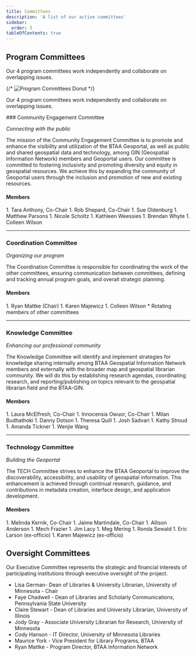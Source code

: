```yaml
---
title: Committees
description: 'A list of our active committees'
sidebar:
  order: 5
tableOfContents: true
---
```




## Program Committees 
Our 4 program committees work independently and collaborate on overlapping issues.

{/* ![Program Committees Donut](@images/matrix-committees.png) */}

<TwoThirdsLayout>

Our 4 program committees work independently and collaborate on overlapping issues.

<div slot = "left">
### Community Engagement Committee

*Connecting with the public*

The mission of the Community Engagement Committee is to promote and enhance the visibility and utilization of the BTAA Geoportal, as well as public and shared geospatial data and technology, among GIN (Geospatial Information Network) members and Geoportal users. Our committee is committed to fostering inclusivity and promoting diversity and equity in geospatial resources. We achieve this by expanding the community of Geoportal users through the inclusion and promotion of new and existing resources.
</div>
<div slot = "right">

#### Members
<div class="compact-list-extra">
1. Tara Anthony, Co-Chair
1. Rob Shepard, Co-Chair
1. Sue Oldenburg
1. Matthew Parsons
1. Nicole Scholtz
1. Kathleen Weessies
1. Brendan Whyte
1. Colleen Wilson
</div>
</div>
</TwoThirdsLayout>

<hr/>

<TwoThirdsLayout>

<div slot = "left">

### Coordination Committee
*Organizing our program*

The Coordination Committee is responsible for coordinating the work of the other committees, ensuring communication between committees, defining and tracking annual program goals, and overall strategic planning.

</div>

<div slot = "right">

#### Members
<div class="compact-list-extra">
1. Ryan Mattke (Chair)
1. Karen Majewicz
1. Colleen Wilson
* Rotating members of other committees
</div>
</div>

</TwoThirdsLayout>

<hr/>


<TwoThirdsLayout>

<div slot = "left">

### Knowledge Committee

*Enhancing our professional community*

The Knowledge Committee will identify and implement strategies for knowledge sharing internally among BTAA Geospatial Information Network members and externally with the broader map and geospatial librarian community. We will do this by establishing research agendas, coordinating research, and reporting/publishing on topics relevant to the geospatial librarian field and the BTAA-GIN. 


</div>

<div slot = "right">

#### Members
<div class="compact-list-extra">
1. Laura McElfresh, Co-Chair
1. Innocensia Owuor, Co-Chair
1. Milan Budhathoki
1. Danny Dotson
1. Theresa Quill
1. Josh Sadvari
1. Kathy Stroud
1. Amanda Tickner
1. Wenjie Wang
</div>
</div>

</TwoThirdsLayout>

<hr/>


<TwoThirdsLayout>

<div slot = "left">

### Technology Committee

*Building the Geoportal*

The TECH Committee strives to enhance the BTAA Geoportal to improve the discoverability, accessibility, and usability of geospatial information. This enhancement is achieved through continual research, guidance, and contributions in metadata creation, interface design, and application development.


</div>

<div slot = "right">

#### Members
<div class="compact-list-extra">
1. Melinda Kernik, Co-Chair
1. Jaime Martindale, Co-Chair
1. Allison Anderson
1. Mech Frazier
1. Jim Lacy
1. Meg Mering
1. Ronda Sewald
1. Eric Larson (ex-officio)
1. Karen Majewicz (ex-officio)
</div>
</div>

</TwoThirdsLayout>


## Oversight Committees

<Card title="Executive Committee" icon="star">

Our Executive Committee represents the strategic and financial interests of participating institutions through executive oversight of the project.

* Lisa German- Dean of Libraries & University Librarian, University of Minnesota - Chair
* Faye Chadwell - Dean of Libraries and Scholarly Communications, Pennsylvania State University
* Claire Stewart - Dean of Libraries and University Librarian, University of Illinois
* Jody Gray - Associate University Librarian for Research, University of Minnesota
* Cody Hanson - IT Director, University of Minnesota Libraries
* Maurice York - Vice President for Library Programs, BTAA
* Ryan Mattke - Program Director, BTAA Information Network

</Card>





